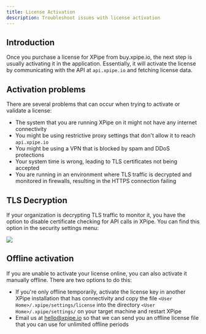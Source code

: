 ```yaml
---
title: License Activation
description: Troubleshoot issues with license activation
---
```


## Introduction

Once you purchase a license for XPipe from buy.xpipe.io, the next step is usually activating it in the application.
Essentially, it will activate the license by communicating with the API at `api.xpipe.io` and fetching license data.

## Activation problems

There are several problems that can occur when trying to activate or validate a license:
- The system that you are running XPipe on it might not have any internet connectivity
- You might be using restrictive proxy settings that don't allow it to reach `api.xpipe.io`
- You might be using a VPN that is blocked by spam and DDoS protections
- Your system time is wrong, leading to TLS certificates not being accepted
- You are running in an environment where TLS traffic is decrypted and monitored in firewalls, resulting in the HTTPS connection failing

## TLS Decryption

If your organization is decrypting TLS traffic to monitor it, you have the option to disable certificate checking for API calls in XPipe. You can find this option in the security settings menu:

![](/images/security-tls.png)

## Offline activation

If you are unable to activate your license online, you can also activate it manually offline. There are two options to do this:
- If you're only offline temporarily, activate the license key in another XPipe installation that has connectivity and copy the file `<User Home>/.xpipe/settings/license` into the directory `<User Home>/.xpipe/settings/` on your target machine and restart XPipe
- Email us at [hello@xpipe.io](mailto:hello@xpipe.io) so that we can send you an offline license file that you can use for unlimited offline periods